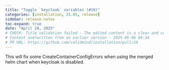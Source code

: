 ```yaml
---
title: "Toggle `keycloak` variables (#19)"
categories: [installation, 25.05, release]
sidebar: release-notes
toc-expand: true
date: "April 28, 2025"
# CHECK: Title validation failed - The edited content is a clear and concise improvement over the original. It capitalizes "Toggle" to start the sentence properly and uses backticks around "keycloak" to indicate it is a code or technical term, which enhances readability and understanding. The word "fix:" is removed, which is appropriate if it was not necessary for the context. Overall, the edited content effectively communicates the intended action in a more polished manner.
# Content overwritten from an earlier version - 2025-06-06 09:34
# PR URL: https://github.com/validmind/installation/pull/19
---
```


This will fix some CreateContainerConfigErrors when using the merged helm chart when keycloak is disabled.